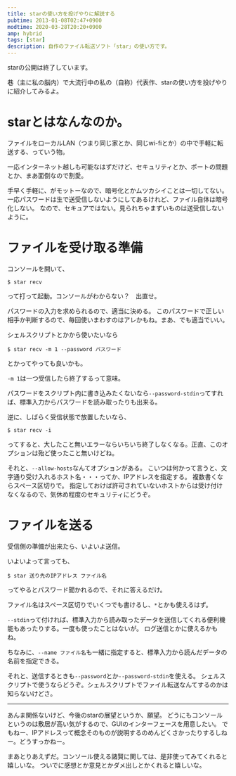 ```yaml
---
title: starの使い方を投げやりに解説する
pubtime: 2013-01-08T02:47+0900
modtime: 2020-03-28T20:20+0900
amp: hybrid
tags: [star]
description: 自作のファイル転送ソフト「star」の使い方です。
---
```


<PS date="2020-03-28T20:20+0900" level={1}>

starの公開は終了しています。

</PS>

巷（主に私の脳内）で大流行中の私の（自称）代表作、starの使い方を投げやりに紹介してみるよ。

# starとはなんなのか。
ファイルをローカルLAN（つまり同じ家とか、同じwi-fiとか）の中で手軽に転送する、っていう物。

一応インターネット越しも可能なはずだけど、セキュリティとか、ポートの問題とか、まあ面倒なので割愛。

手早く手軽に、がモットーなので、暗号化とかムツカシイことは一切してない。
一応パスワードは生で送受信しないようにしてあるけれど、ファイル自体は暗号化しない。
なので、セキュアではない。見られちゃまずいものは送受信しないように。

# ファイルを受け取る準備
コンソールを開いて、
``` shell
$ star recv
```
って打って起動。コンソールがわからない？　出直せ。

パスワードの入力を求められるので、適当に決める。
このパスワードで正しい相手か判断するので、毎回使いまわすのはアレかもね。まあ、でも適当でいい。

シェルスクリプトとかから使いたいなら
``` shell
$ star recv -m 1 --password パスワード
```
とかってやっても良いかも。

`-m 1`は一つ受信したら終了するって意味。

パスワードをスクリプト内に書き込みたくないなら`--password-stdin`ってすれば、標準入力からパスワードを読み取ったりも出来る。

逆に、しばらく受信状態で放置したいなら、
``` shell
$ star recv -i
```
ってすると、大したこと無いエラーならいちいち終了しなくなる。正直、このオプションは殆ど使ったこと無いけどね。

それと、`--allow-hosts`なんてオプションがある。
こいつは何かって言うと、文字通り受け入れるホスト名・・・ってか、IPアドレスを指定する。
複数書くならスペース区切りで。
指定しておけば許可されていないホストからは受け付けなくなるので、気休め程度のセキュリティにどうぞ。

# ファイルを送る
受信側の準備が出来たら、いよいよ送信。

いよいよって言っても、
``` shell
$ star 送り先のIPアドレス ファイル名
```
ってやるとパスワード聞かれるので、それに答えるだけ。

ファイル名はスペース区切りでいくつでも書けるし、`*`とかも使えるはず。

`--stdin`って付ければ、標準入力から読み取ったデータを送信してくれる便利機能もあったりする。一度も使ったことはないが。
ログ送信とかに使えるかもね。

ちなみに、`--name ファイル名`も一緒に指定すると、標準入力から読んだデータの名前を指定できる。

それと、送信するときも`--password`とか`--password-stdin`を使える。
シェルスクリプトで使うならどうぞ。シェルスクリプトでファイル転送なんてするのかは知らないけどさ。

---

あんま関係ないけど、今後のstarの展望というか、願望。
どうにもコンソールというのは敷居が高い気がするので、GUIのインターフェースを用意したい。
でもねー、IPアドレスって概念そのものが説明するのめんどくさかったりするしねー。どうすっかねー。

まあとりあえずだ。コンソール使える諸賢に関しては、是非使ってみてくれると嬉しいな。
ついでに感想とか意見とかダメ出しとかくれると嬉しいな。
